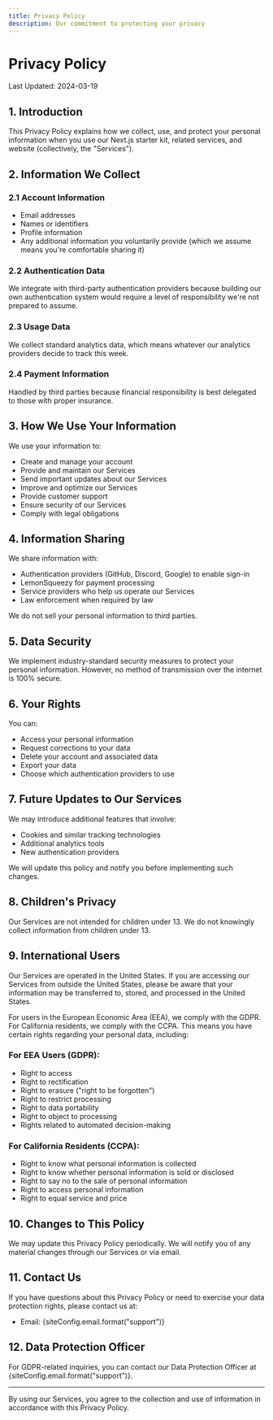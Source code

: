 ```yaml
---
title: Privacy Policy
description: Our commitment to protecting your privacy
---
```



# Privacy Policy

Last Updated: 2024-03-19

## 1. Introduction

This Privacy Policy explains how we collect, use, and protect your personal information when you use our Next.js starter kit, related services, and website (collectively, the "Services").

## 2. Information We Collect

### 2.1 Account Information

- Email addresses
- Names or identifiers
- Profile information
- Any additional information you voluntarily provide (which we assume means you're comfortable sharing it)

### 2.2 Authentication Data

We integrate with third-party authentication providers because building our own authentication system would require a level of responsibility we're not prepared to assume.

### 2.3 Usage Data

We collect standard analytics data, which means whatever our analytics providers decide to track this week.

### 2.4 Payment Information

Handled by third parties because financial responsibility is best delegated to those with proper insurance.

## 3. How We Use Your Information

We use your information to:
- Create and manage your account
- Provide and maintain our Services
- Send important updates about our Services
- Improve and optimize our Services
- Provide customer support
- Ensure security of our Services
- Comply with legal obligations

## 4. Information Sharing

We share information with:
- Authentication providers (GitHub, Discord, Google) to enable sign-in
- LemonSqueezy for payment processing
- Service providers who help us operate our Services
- Law enforcement when required by law

We do not sell your personal information to third parties.

## 5. Data Security

We implement industry-standard security measures to protect your personal information. However, no method of transmission over the internet is 100% secure.

## 6. Your Rights

You can:
- Access your personal information
- Request corrections to your data
- Delete your account and associated data
- Export your data
- Choose which authentication providers to use

## 7. Future Updates to Our Services

We may introduce additional features that involve:
- Cookies and similar tracking technologies
- Additional analytics tools
- New authentication providers

We will update this policy and notify you before implementing such changes.

## 8. Children's Privacy

Our Services are not intended for children under 13. We do not knowingly collect information from children under 13.

## 9. International Users

Our Services are operated in the United States. If you are accessing our Services from outside the United States, please be aware that your information may be transferred to, stored, and processed in the United States.

For users in the European Economic Area (EEA), we comply with the GDPR. For California residents, we comply with the CCPA. This means you have certain rights regarding your personal data, including:

### For EEA Users (GDPR):
- Right to access
- Right to rectification
- Right to erasure ("right to be forgotten")
- Right to restrict processing
- Right to data portability
- Right to object to processing
- Rights related to automated decision-making

### For California Residents (CCPA):
- Right to know what personal information is collected
- Right to know whether personal information is sold or disclosed
- Right to say no to the sale of personal information
- Right to access personal information
- Right to equal service and price

## 10. Changes to This Policy

We may update this Privacy Policy periodically. We will notify you of any material changes through our Services or via email.

## 11. Contact Us

If you have questions about this Privacy Policy or need to exercise your data protection rights, please contact us at:
- Email: {siteConfig.email.format("support")}

## 12. Data Protection Officer

For GDPR-related inquiries, you can contact our Data Protection Officer at {siteConfig.email.format("support")}.

---

By using our Services, you agree to the collection and use of information in accordance with this Privacy Policy.
